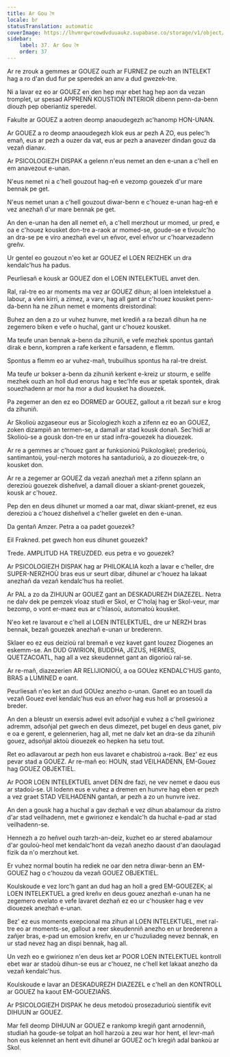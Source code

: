 ```yaml
---
title: Ar Gou কৈ
locale: br
statusTranslation: automatic
coverImage: https://lhvmrqwrcowdvduuaukz.supabase.co/storage/v1/object/public/strapi-uploads/small_cover-educacion-fundamental.webp-2d51a7828a2b1309555be27f7e2a61a0.webp
sidebar:
    label: 37. Ar Gou কৈ
    order: 37
---
```

Ar re zrouk a gemmes ar GOUEZ ouzh ar FURNEZ pe ouzh an INTELEKT hag a ro d'an dud fur pe speredek an anv a dud gwezek-tre.

Ni a lavar ez eo ar GOUEZ en den hep mar ebet hag hep aon da vezan tromplet, ur spesad APPRENÑ KOUSTIOÑ INTERIOR dibenn penn-da-benn diouzh pep oberiantiz speredel.

Fakulte ar GOUEZ a aotren deomp anaoudegezh ac'hanomp HON-UNAN.

Ar GOUEZ a ro deomp anaoudegezh klok eus ar pezh A ZO, eus pelec'h emañ, eus ar pezh a ouzer da vat, eus ar pezh a anavezer dindan gouz da vezañ dianav.

Ar PSICOLOGIEZH DISPAK a gelenn n'eus nemet an den e-unan a c'hell en em anavezout e-unan.

N'eus nemet ni a c'hell gouzout hag-eñ e vezomp gouezek d'ur mare bennak pe get.

N'eus nemet unan a c'hell gouzout diwar-benn e c'houez e-unan hag-eñ e vez anezhañ d'ur mare bennak pe get.

An den e-unan ha den all nemet eñ, a c'hell merzhout ur momed, ur pred, e oa e c'houez kousket don-tre a-raok ar momed-se, goude-se e tivoulc'ho an dra-se pe e viro anezhañ evel un eñvor, evel eñvor ur c'hoarvezadenn greñv.

Ur gentel eo gouzout n'eo ket ar GOUEZ el LOEN REIZHEK un dra kendalc'hus ha padus.

Peurliesañ e kousk ar GOUEZ don el LOEN INTELEKTUEL anvet den.

Ral, ral-tre eo ar moments ma vez ar GOUEZ dihun; al loen intelekstuel a labour, a vlen kirri, a zimez, a varv, hag all gant ar c'houez kousket penn-da-benn ha ne zihun nemet e moments dreistordinal:

Buhez an den a zo ur vuhez hunvre, met krediñ a ra bezañ dihun ha ne zegemero biken e vefe o huchal, gant ur c'houez kousket.

Ma teufe unan bennak a-benn da zihuniñ, e vefe mezhek spontus gantañ dirak e benn, kompren a rafe kerkent e farsadenn, e flemm.

Spontus a flemm eo ar vuhez-mañ, trubuilhus spontus ha ral-tre dreist.

Ma teufe ur bokser a-benn da zihuniñ kerkent e-kreiz ur stourm, e sellfe mezhek ouzh an holl dud enorus hag e tec'hfe eus ar spetak spontek, dirak souezhadenn ar mor ha mor a dud kousket ha diouezek.

Pa zegemer an den ez eo DORMED ar GOUEZ, gallout a rit bezañ sur e krog da zihuniñ.

Ar Skolioù azgaseour eus ar Sicologiezh kozh a zifenn ez eo an GOUEZ, zoken dizampiñ an termen-se, a damall ar stad kousk donañ. Sec'hidi ar Skolioù-se a gousk don-tre en ur stad infra-gouezek ha diouezek.

Ar re a gemmes ar c'houez gant ar funksionioù Psikologikel; prederioù, santimantoù, youl-nerzh motores ha santadurioù, a zo diouezek-tre, o kousket don.

Ar re a zegemer ar GOUEZ da vezañ anezhañ met a zifenn splann an derezioù gouezek disheñvel, a damall diouer a skiant-prenet gouezek, kousk ar c'houez.

Pep den en deus dihunet ur momed a oar mat, diwar skiant-prenet, ez eus derezioù a c'houez disheñvel a c'heller gwelet en den e-unan.

Da gentañ Amzer. Petra a oa padet gouezek?

Eil Frakned. pet gwech hon eus dihunet gouezek?

Trede. AMPLITUD HA TREUZDED. eus petra e vo gouezek?

Ar PSICOLOGIEZH DISPAK hag ar PHILOKALIA kozh a lavar e c'heller, dre SUPER-NERZHOÙ bras eus ur seurt dibar, dihunel ar c'houez ha lakaat anezhañ da vezañ kendalc'hus ha reoliet.

Ar PAL a zo da ZIHUUN ar GOUEZ gant an DESKADUREZH DIAZEZEL. Netra ne dalv dek pe pemzek vloaz studi er Skol, er C'holaj hag er Skol-veur, mar bezomp, o vont er-maez eus ar c'hlasoù, automatoù kousket.

N'eo ket re lavarout e c'hell al LOEN INTELEKTUEL, dre ur NERZH bras bennak, bezañ gouezek anezhañ e-unan ur brederenn.

Sklaer eo ez eus deizioù ral bremañ e vez kavet gant louzez Diogenes an eskemm-se. An DUD GWIRION, BUDDHA, JEZUS, HERMES, QUETZACOATL, hag all a vez skeudennet gant an digorioù ral-se.

Ar re-mañ, diazezerien AR RELIJIONIOÙ, a oa GOUez KENDALC'HUS ganto, BRAS a LUMINED e oant.

Peurliesañ n'eo ket an dud GOUez anezho o-unan. Ganet eo an touell da vezañ Gouez evel kendalc'hus eus an eñvor hag eus holl ar prosesoù a breder.

An den a bleustr un exersis adwel evit adsoñjal e vuhez a c'hell gwirionez adremm, adsoñjal pet gwech en deus dimezet, pet bugel en deus ganet, piv e oa e gerent, e gelennerien, hag all, met ne dalv ket an dra-se da zihuniñ gouez, adsoñjal aktoù diouezek eo hepken ha setu tout.

Ret eo adlavarout ar pezh hon eus lavaret e chabistroù a-raok. Bez' ez eus pevar stad a GOUEZ. Ar re-mañ eo: HOUN, stad VEILHADENN, EM-Gouez hag GOUEZ OBJEKTIEL.

Ar POOR LOEN INTELEKTUEL anvet DEN dre fazi, ne vev nemet e daou eus ar stadoù-se. Ul lodenn eus e vuhez a dremen en hunvre hag eben er pezh a vez graet STAD VEILHADENN gantañ, ar pezh a zo un hunvre ivez.

An den a gousk hag a huchal a gav dezhañ e vez dihun abalamour da zistro d'ar stad veilhadenn, met e gwirionez e kendalc'h da huchal e-pad ar stad veilhadenn-se.

Hennezh a zo heñvel ouzh tarzh-an-deiz, kuzhet eo ar stered abalamour d'ar gouloù-heol met kendalc'hont da vezañ anezho daoust d'an daoulagad fizik da n'o merzhout ket.

Er vuhez normal boutin ha rediek ne oar den netra diwar-benn an EM-GOUEZ hag o c'houzou da vezañ GOUEZ OBJEKTIEL.

Koulskoude e vez lorc'h gant an dud hag an holl a gred EM-GOUEZEK; al LOEN INTELEKTUEL a gred kreñv en deus gouez anezhañ e-unan ha ne zegemero evelato e vefe lavaret dezhañ ez eo ur c'housker hag e vev diouezek anezhañ e-unan.

Bez' ez eus moments exepcional ma zihun al LOEN INTELEKTUEL, met ral-tre eo ar moments-se, gallout a reer skeudenniñ anezho en ur brederenn a zañjer bras, e-pad un emosion kreñv, en ur c'huzuliadeg nevez bennak, en ur stad nevez hag an dispi bennak, hag all.

Un vezh eo e gwirionez n'en deus ket ar POOR LOEN INTELEKTUEL kontroll ebet war ar stadoù dihun-se eus ar c'houez, ne c'hell ket lakaat anezho da vezañ kendalc'hus.

Koulskoude e lavar an DESKADUREZH DIAZEZEL e c'hell an den KONTROLL ar GOUEZ ha kaout EM-GOUEZIAÑS.

Ar PSICOLOGIEZH DISPAK he deus metodoù prosezadurioù sientifik evit DIHUUN ar GOUEZ.

Mar fell deomp DIHUUN ar GOUEZ e rankomp kregiñ gant arnodenniñ, studiañ ha goude-se tolpat an holl harzoù a zeu war hor hent, el levr-mañ hon eus kelennet an hent evit dihunel ar GOUEZ oc'h kregiñ adal bankoù ar Skol.
